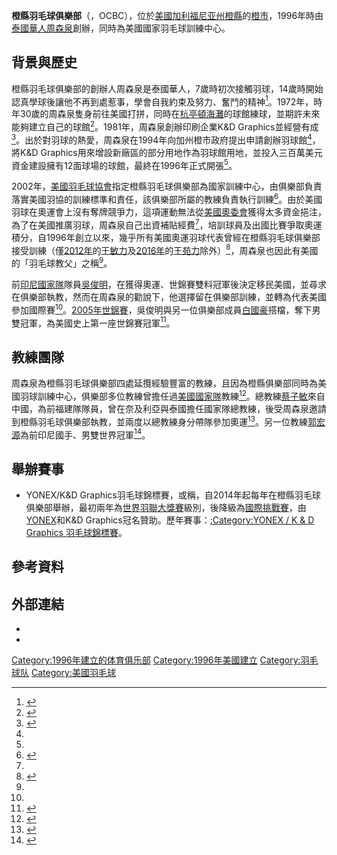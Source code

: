 {{noteTA
|G1=Badminton
|1=zh-hans:县;zh-hk:縣;zh-tw:郡;
|2=zh-hans:橙市;zh-hk:橙市;zh-tw:橘市;
|3=zh-hans:橙县;zh-hk:橙縣;zh-tw:橘郡;
}}
{{Infobox organization
| name           = 橙縣羽毛球俱樂部<br>{{lang|id|Orange County Badminton Club}}
| other_name     = 
| logo           = Orange County Badminton Club Logo.gif
| logo_size      = 100px
| image          = 
| caption        = 
| motto          = 
| formation      = {{Start date and age|1996}}
| closed         = 
| type           = [[羽球|羽球]]俱樂部
| founder        = [[周森泉|周森泉]]
| location       = {{USA}}[[加州|加州]][[橙縣_(加利福尼亞州)|橙縣]][[橙市_(加利福尼亞州)|橙市]]
| leader_name    = 周森泉
| website        = {{URL|http://www.ocbadmintonclub.com}}
}}
'''橙縣羽毛球俱樂部'''（{{lang|en|Orange County Badminton Club}}，OCBC），位於[[美國|美國]][[加利福尼亚州|加利福尼亚州]][[橙縣_(加利福尼亞州)|橙縣]]的[[橙市_(加利福尼亞州)|橙市]]，1996年時由[[泰國華人|泰國華人]][[周森泉|周森泉]]創辦，同時為美國國家羽毛球訓練中心。

== 背景與歷史 ==
橙縣羽毛球俱樂部的創辦人周森泉是泰國華人，7歲時初次接觸羽球，14歲時開始認真學球後讓他不再到處惹事，學會自我約束及努力、奮鬥的精神<ref name="voachinese">{{cite news| title = 美国的“羽毛球教父”周森泉| url = https://www.voachinese.com/a/a-21-w2008-07-29-voa71-63086632/1049425.html| publisher = [[美國之音|美國之音]]| date = 2008-07-29| accessdate = 2020-08-14| language = zh| archive-date = 2020-07-26| archive-url = https://web.archive.org/web/20200726151757/https://www.voachinese.com/a/a-21-w2008-07-29-voa71-63086632/1049425.html| dead-url = no}}</ref>。1972年，時年30歲的周森泉隻身前往美國打拼，同時在[[杭亭頓海灘|杭亭頓海灘]]的球館練球，並期許未來能夠建立自己的球館<ref name="crntt">{{cite news| title = 美國加州華裔祖孫三代結緣羽毛球| url = http://hk.crntt.com/doc/1043/1/3/8/104313846.html| publisher = [[中國評論通訊社|中國評論新聞網]]| date = 2016-07-19| accessdate = 2020-08-14| language = zh| archive-date = 2020-07-26| archive-url = https://web.archive.org/web/20200726151930/http://hk.crntt.com/doc/1043/1/3/8/104313846.html| dead-url = no}}</ref>。1981年，周森泉創辦印刷企業K&D Graphics並經營有成<ref name="piworld">{{cite news| title = K&D Graphics — A Nice Printing Racket| url = https://www.piworld.com/article/kandd-graphics-enjoying-solid-growth-installation-new-heidelberg-xl-105-uv-press/all/| publisher = Printing Impressions| date = 2009-08-01| accessdate = 2020-08-14| language = en| archive-date = 2019-08-28| archive-url = https://web.archive.org/web/20190828045705/https://www.piworld.com/article/kandd-graphics-enjoying-solid-growth-installation-new-heidelberg-xl-105-uv-press/all/| dead-url = no}}</ref>。出於對羽球的熱愛，周森泉在1994年向加州橙市政府提出申請創辦羽球館<ref name="crntt"/>，將K&D Graphics用來增設新廠區的部分用地作為羽球館用地，並投入三百萬美元資金建設擁有12面球場的球館，最終在1996年正式開張<ref name="piworld"/>。

2002年，[[美國羽毛球協會|美國羽毛球協會]]指定橙縣羽毛球俱樂部為國家訓練中心，由俱樂部負責落實美國羽協的訓練標準和責任，該俱樂部所屬的教練負責執行訓練<ref name="USAB2013">{{cite news | title = Orange County Badminton Club Recognized as a USAB High Performance Training Center| url = https://www.teamusa.org/USA-Badminton/Features/2013/January/17/Orange-County-Badminton-Club-Recognized-as-a-USAB-High-Performance-Training-Center| publisher = USA Badminton| date = 2013-01-17| accessdate = 2020-08-14| language = en | deadurl = yes | archiveurl = https://web.archive.org/web/20160515020342/https://www.teamusa.org/USA-Badminton/Features/2013/January/17/Orange-County-Badminton-Club-Recognized-as-a-USAB-High-Performance-Training-Center | archivedate = 2016-05-15}}</ref>。由於美國羽球在奧運會上沒有奪牌競爭力，這項運動無法從[[美国奥林匹克与残疾人奥林匹克委员会|美國奧委會]]獲得太多資金挹注，為了在美國推廣羽球，周森泉自己出資補貼經費<ref name="voachinese"/>，培訓球員及出國比賽爭取奧運積分，自1996年創立以來，幾乎所有美國奧運羽球代表曾經在橙縣羽毛球俱樂部接受訓練（僅[[2012年夏季奧林匹克運動會羽球比賽|2012年]]的[[王敏力|王敏力]]及[[2016年夏季奧林匹克運動會羽毛球比賽|2016年]]的[[王苑力|王苑力]]除外）<ref name="latime">{{cite news| title = Olympian carries family’s badminton dreams from Orange County to Rio| url = https://www.latimes.com/sports/olympics/la-sp-oly-badminton-20160726-snap-story.html| publisher = [[洛杉磯時報|洛杉磯時報]]| date = 2016-07-26| accessdate = 2020-08-14| language = en| archive-date = 2020-07-26| archive-url = https://web.archive.org/web/20200726151716/https://www.latimes.com/sports/olympics/la-sp-oly-badminton-20160726-snap-story.html| dead-url = no}}</ref>，周森泉也因此有美國的「羽毛球教父」之稱<ref name="voachinese"/>。

前[[印尼國家羽毛球隊|印尼國家隊]]隊員[[吳俊明|吳俊明]]，在獲得奧運、世錦賽雙料冠軍後決定移民美國，並尋求在俱樂部執教，然而在周森泉的勸說下，他選擇留在俱樂部訓練，並轉為代表美國參加國際賽<ref name="latime"/>。[[2005年世界羽毛球錦標賽|2005年世錦賽]]，吳俊明與另一位俱樂部成員[[白國豪|白國豪]]搭檔，奪下男雙冠軍，為美國史上第一座世錦賽冠軍<ref name="Reuters">{{cite news|title=吴俊明加盟 美国觊觎羽毛球奖牌|url=http://cn.reuters.com/article/specialEvents25/idCNCNE86S01520120729|newspaper=Reuters|date=2012-07-29|accessdate=2020-08-14|language=zh|archive-date=2012-08-05|archive-url=https://web.archive.org/web/20120805163228/http://cn.reuters.com/article/specialEvents25/idCNCNE86S01520120729|dead-url=no}}</ref>。

== 教練團隊 ==
周森泉為橙縣羽毛球俱樂部四處延攬經驗豐富的教練，且因為橙縣俱樂部同時為美國羽球訓練中心，俱樂部多位教練曾擔任過[[美國國家羽毛球隊|美國國家隊]]教練<ref>{{cite web|title=OCBC Group Training Programs and Sponsored Teams|url=http://www.ocbadmintonclub.com/OCBCTP-Team/OCBCTP-Team_Index.shtml|website=Orange County Badminton Club|accessdate=2020-08-14|language=en|archive-date=2021-03-03|archive-url=https://web.archive.org/web/20210303190920/http://www.ocbadmintonclub.com/OCBCTP-Team/OCBCTP-Team_Index.shtml|dead-url=no}}</ref>。總教練[[蔡子敏|蔡子敏]]來自中國，為前福建隊隊員，曾在奈及利亞與泰國擔任國家隊總教練，後受周森泉邀請到橙縣羽毛球俱樂部執教，並兩度以總教練身分帶隊參加奧運<ref>{{cite news|title=美国羽毛球队6名华裔出征 教练:亚洲人优势明显|url=http://2016.163.com/16/0803/13/BTI3J6OF00050I18.html|publisher=网易体育|date=2016-08-03|accessdate=2020-08-14|language=zh|archive-date=2020-08-10|archive-url=https://web.archive.org/web/20200810155110/http://2016.163.com/16/0803/13/BTI3J6OF00050I18.html|dead-url=no}}</ref>。另一位教練[[郭宏源|郭宏源]]為前印尼國手、男雙世界冠軍<ref>{{cite news|title=Rudy Gunawan Ingin Ganda dan Tunggal Putri Bangkit|url=https://inilah.com/arena/2019983/rudy-gunawan-ingin-ganda-dan-tunggal-putri-bangkit|website=inilah.com|date=2013-08-16|accessdate=2020-08-14|language=id|archive-date=2020-08-12|archive-url=https://web.archive.org/web/20200812155309/https://inilah.com/arena/2019983/rudy-gunawan-ingin-ganda-dan-tunggal-putri-bangkit|dead-url=no}}</ref>。

== 舉辦賽事 ==
* YONEX/K&D Graphics羽毛球錦標賽，或稱{{link-en|美國羽毛球國際賽|U.S. International}}，自2014年起每年在橙縣羽毛球俱樂部舉辦，最初兩年為[[世界羽聯大獎賽|世界羽聯大獎賽]]級別，後降級為[[世界羽聯第三等別賽事|國際挑戰賽]]，由[[YONEX|YONEX]]和K&D Graphics冠名贊助。歷年賽事：[[:Category:YONEX_/_K_&_D_Graphics_羽毛球錦標賽|:Category:YONEX / K & D Graphics 羽毛球錦標賽]]。

== 參考資料 ==
{{reflist}}

== 外部連結 ==
* {{official website|1=http://www.ocbadmintonclub.com/|name=橙縣羽毛球俱樂部的官方網站}}
* {{facebook|OrangeCountyBadmintonClub|橙縣羽毛球俱樂部}}

{{portal bar|美國|加州|羽毛球}}

[[Category:1996年建立的体育俱乐部|Category:1996年建立的体育俱乐部]]
[[Category:1996年美國建立|Category:1996年美國建立]]
[[Category:羽毛球队|Category:羽毛球队]]
[[Category:美國羽毛球|Category:美國羽毛球]]
